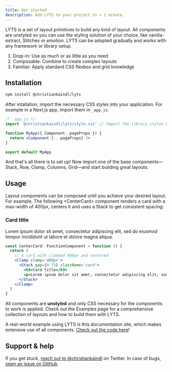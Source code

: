 ```yaml
---
title: Get started
description: Add LYTS to your project in < 1 minute.
---
```




LYTS is a set of layout primitives to build any kind of layout. All components are unstyled so you can use the styling solution of your choice, like vanilla-extract, Stitches or emotion. LYTS can be adopted gradually and works with any framework or library setup.

1. Drop-in: Use as much or as little as you need
1. Composable: Combine to create complex layouts
1. Familiar: Apply standard CSS flexbox and grid knowledge

## Installation

```sh
npm install @christiankaindl/lyts
```

After intallation, import the necessary CSS styles into your application. For example in a Next.js app, import them in `_app.js`:

```jsx
/* _app.js */
import '@christiankaindl/lyts/style.css' // Import the library styles here

function MyApp({ Component, pageProps }) {
  return <Component {...pageProps} />
}

export default MyApp
```

And that's all there is to set up! Now import one of the base components—<Link href='/components/stack'>Stack</Link>, <Link href='/components/row'>Row</Link>, <Link href='/components/clamp'>Clamp</Link>, <Link href='/components/columns'>Columns</Link>, <Link href='/components/grid'>Grid</Link>—and start building great layouts.

## Usage

Layout components can be composed until you achieve your desired layout. For example, The following \<CenterCard> component renders a card with a max-width of 400px, centers it and uses a <Link href='/components/stack'><a>Stack</a></Link> to get consistent spacing:

<DebugProvider>
  <Clamp clamp='400px'>
    <Stack gap={0.75} className='card'>
      <h3>Card title</h3>
      <p>Lorem ipsum dolor sit amet, consectetur adipiscing elit, sed do eiusmod tempor incididunt ut labore et dolore magna aliqua.</p>
    </Stack>
  </Clamp>
</DebugProvider>

```jsx
const CenterCard: FunctionComponent = function () {
  return (
    // A card with clamped 400px and centered
    <Clamp clamp='400px'>
      <Stack gap={0.75} className='card'>
        <h3>Card title</h3>
        <p>Lorem ipsum dolor sit amet, consectetur adipiscing elit, sed do eiusmod tempor incididunt ut labore et dolore magna aliqua.</p>
      </Stack>
    </Clamp>
  )
}
```

All components are **unstyled** and only CSS necessary for the components to work is applied. Check out the <Link href='/examples'>Examples</Link> page for a comprehensive collection of layouts and how to build them with LYTS.

A real-world example using LYTS is this documentation site, which makes extensive use of all components. [Check out the code here](https://github.com/christiankaindl/LYTS-website/)!

## Support & help

If you get stuck, [reach out to @christiankaindl](https://twitter.com/christiankaindl) on Twitter. In case of bugs, [open an issue on GitHub](https://github.com/christiankaindl/LYTS/issues).
